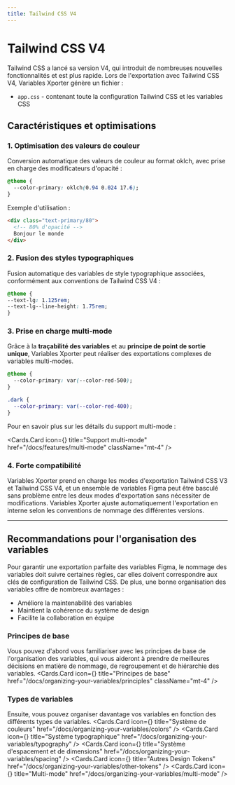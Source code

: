 ```yaml
---
title: Tailwind CSS V4
---
```



# Tailwind CSS V4

Tailwind CSS a lancé sa version V4, qui introduit de nombreuses nouvelles fonctionnalités et est plus rapide. Lors de l'exportation avec Tailwind CSS V4, Variables Xporter génère un fichier :

- `app.css` - contenant toute la configuration Tailwind CSS et les variables CSS

## Caractéristiques et optimisations

### 1. Optimisation des valeurs de couleur

Conversion automatique des valeurs de couleur au format oklch, avec prise en charge des modificateurs d'opacité :

```css
@theme {
  --color-primary: oklch(0.94 0.024 17.6);
}
```

Exemple d'utilisation :

```html
<div class="text-primary/80">
  <!-- 80% d'opacité -->
  Bonjour le monde
</div>
```

### 2. Fusion des styles typographiques

Fusion automatique des variables de style typographique associées, conformément aux conventions de Tailwind CSS V4 :

```css
@theme {
--text-lg: 1.125rem;
--text-lg--line-height: 1.75rem;
}
```

### 3. Prise en charge multi-mode

Grâce à la **traçabilité des variables** et au **principe de point de sortie unique**, Variables Xporter peut réaliser des exportations complexes de variables multi-modes.

```css
@theme {
  --color-primary: var(--color-red-500);
}

.dark {
  --color-primary: var(--color-red-400);
}

```

Pour en savoir plus sur les détails du support multi-mode :

  <Cards.Card
    icon={<Columns3/>}
    title="Support multi-mode"
    href="/docs/features/multi-mode"
    className="mt-4"
  />

### 4. Forte compatibilité

Variables Xporter prend en charge les modes d'exportation Tailwind CSS V3 et Tailwind CSS V4, et un ensemble de variables Figma peut être basculé sans problème entre les deux modes d'exportation sans nécessiter de modifications. Variables Xporter ajuste automatiquement l'exportation en interne selon les conventions de nommage des différentes versions.

---

## Recommandations pour l'organisation des variables

Pour garantir une exportation parfaite des variables Figma, le nommage des variables doit suivre certaines règles, car elles doivent correspondre aux clés de configuration de Tailwind CSS. De plus, une bonne organisation des variables offre de nombreux avantages :

- Améliore la maintenabilité des variables
- Maintient la cohérence du système de design
- Facilite la collaboration en équipe

### Principes de base

Vous pouvez d'abord vous familiariser avec les principes de base de l'organisation des variables, qui vous aideront à prendre de meilleures décisions en matière de nommage, de regroupement et de hiérarchie des variables.
  <Cards.Card
    icon={<BookOpenCheck />}
    title="Principes de base"
    href="/docs/organizing-your-variables/principles"
    className="mt-4"
  />

### Types de variables

Ensuite, vous pouvez organiser davantage vos variables en fonction des différents types de variables.
<Cards>
  <Cards.Card
    icon={<Palette />}
    title="Système de couleurs"
    href="/docs/organizing-your-variables/colors"
  />
  <Cards.Card
    icon={<Type />}
    title="Système typographique"
    href="/docs/organizing-your-variables/typography"
  />
  <Cards.Card
    icon={<Ruler />}
    title="Système d'espacement et de dimensions"
    href="/docs/organizing-your-variables/spacing"
  />
  <Cards.Card
    icon={<Box/>}
    title="Autres Design Tokens"
    href="/docs/organizing-your-variables/other-tokens"
  />
  <Cards.Card
    icon={<Columns3 />}
    title="Multi-mode"
    href="/docs/organizing-your-variables/multi-mode"
  />
</Cards>
